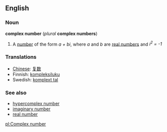 ==English==
===Noun===
'''complex number''' (''plural'' '''complex numbers''')

#{{mathematics}} A [[number]] of the form ''a + bi'', where ''a'' and ''b'' are [[real number]]s and ''i<sup>2</sup> = -1''

===Translations===
*[[Chinese]]: [[复数]]
*Finnish: [[kompleksiluku]]
*Swedish: [[komplext tal]]

===See also===
*[[hypercomplex number]]
*[[imaginary number]]
*[[real number]]

[[pl:Complex number]]
